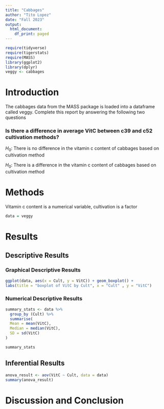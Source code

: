 ```yaml
---
title: "Cabbages"
author: "Tito Lopez"
date: "Fall 2023"
output:
  html_document:
    df_print: paged
---
```


```r
require(tidyverse)
require(tigerstats)
require(MASS)
library(ggplot2)
library(dplyr)
veggy <- cabbages
```

# Introduction

<!--In this section you explain what you are trying to show.  Where did the data come from?  What is the research or other question you are trying to answer?!-->
 The cabbages data from the MASS package is loaded into a dataframe called veggy. Complete this report by answering the following two questions  
 
### Is there a difference in average VitC between c39 and c52 cultivation methods?  

$H_0$: There is no difference in the vitamin c content of cabbages based on cultivation method

$H_0$: There is a difference in the vitamin c content of cabbages based on cultivation method

# Methods

<!--Decide on your methods:  use "variable analysis" or other appropriate descriptors.  Make sure to choose at least one graphical method and at least one numerical method.!-->

Vitamin c content is a numerical variable, cultivation is a factor

```r
data = veggy
```

# Results

<!--Divide this section into two sub-sections:  One for your descriptive  results and one for your inferential results.!-->

## Descriptive Results

### Graphical Descriptive Results

<!--Graphical results here.  Make sure to show your code.  Provide appropriate labels for axes, giving units if possible, and provide a good title for the graph, too.  Use the graphical results to describe the patterns if any that exist in the data as focused toward the research question!-->

```r
ggplot(data, aes(x = Cult, y = VitC)) + geom_boxplot() +
labs(title = "boxplot of VitC by Cult", x = "Cult" , y = "VitC")
```


### Numerical Descriptive Results

<!--Numerical results go here. Use the numerical results to describe the patterns if any that exist in the data as focused toward the research question!-->

```r
summary_stats <- data %>%
  group_by (Cult) %>%
  summarise(
  Mean = mean(VitC),
  Median = median(VitC),
  SD = sd(VitC)
)

summary_stats
```


## Inferential Results

<!--State hypothesis clearly.  Make sure your discussion of the inferential test covers all the aspects that the test output produces, such as test statistic, p-value etc.  Make a decision about the null hypothesis, explain the assumptions on which the selected test/procedure was based, and why the chosen procedure satisfys the assumptions and is appropriate to answer the research question!-->

```r
anova_result <- aov(VitC ~ Cult, data = data)
summary(anova_result)
```

# Discussion and Conclusion

<!--Discussion and conclusion here.  If you found a relationship be sure to consider whether the relationship occurs because one of the variavbles causes the other, or whether they perhasps are related for some other reason.  Watch the chapter 6 videos from the GeorgeTown videos collection.!-->
